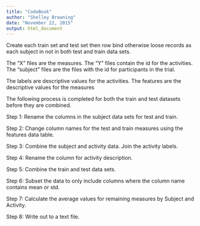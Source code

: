 ```yaml
---
title: "CodeBook"
author: "Shelley Browning"
date: "November 22, 2015"
output: html_document
---
```


Create each train set and test set then row bind otherwise loose records as each subject in not in both test and train data sets.

The "X" files are the measures.
The "Y" files contain the id for the activities.
The "subject" files are the files with the id for participants in the trial.

The labels are descriptive values for the activities.
The features are the descriptive values for the measures

The following process is completed for both the train and test datasets before they are combined.

Step 1:
Rename the columns in the subject data sets for test and train.

Step 2:
Change column names for the test and train measures using the features data table.

Step 3:
Combine the subject and activity data. Join the activity labels.

Step 4:
Rename the column for activity description.

Step 5:
Combine the train and test data sets.

Step 6:
Subset the data to only include columns where the column name contains mean or std.

Step 7:
Calculate the average values for remaining measures by Subject and Activity.

Step 8:
Write out to a text file.
